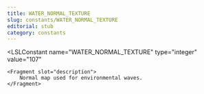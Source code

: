 ```yaml
---
title: WATER_NORMAL_TEXTURE
slug: constants/WATER_NORMAL_TEXTURE
editorial: stub
category: constants
---
```


<LSLConstant
	name="WATER_NORMAL_TEXTURE"
	type="integer"
	value="107"
>
	<Fragment slot="description">
		Normal map used for environmental waves.
	</Fragment>
</LSLConstant>
